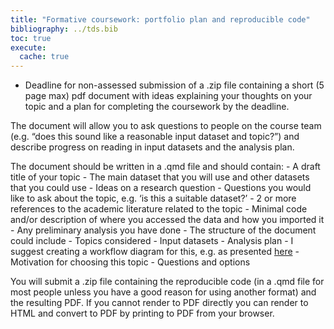 ```yaml
---
title: "Formative coursework: portfolio plan and reproducible code"
bibliography: ../tds.bib
toc: true
execute: 
  cache: true
---
```


<!-- Based on https://github.com/itsleeds/tdsarchive/blob/master/coursework-template.md -->


- Deadline for non-assessed submission of a .zip file containing a short (5 page max) pdf document with ideas explaining your thoughts on your topic and a plan for completing the coursework by the deadline.


 The document will allow you to ask questions to people on the course team (e.g. "does this sound like a reasonable input dataset and topic?") and describe progress on reading in input datasets and the analysis plan.
 
 The document should be written in a .qmd file and should contain:
  - A draft title of your topic
  - The main dataset that you will use and other datasets that you could use
  - Ideas on a research question
  - Questions you would like to ask about the topic, e.g. 'is this a suitable dataset?'
  - 2 or more references to the academic literature related to the topic
  - Minimal code and/or description of where you accessed the data and how you imported it
  - Any preliminary analysis you have done
  - The structure of the document could include
    - Topics considered
    - Input datasets
    - Analysis plan - I suggest creating a workflow diagram for this, e.g. as presented [here](https://user-images.githubusercontent.com/1825120/127524923-7d9f5511-84a6-430b-8de9-a603a5524f39.png)
    - Motivation for choosing this topic
    - Questions and options 


You will submit a .zip file containing the reproducible code (in a .qmd file for most people unless you have a good reason for using another format) and the resulting PDF.
If you cannot render to PDF directly you can render to HTML and convert to PDF by printing to PDF from your browser.